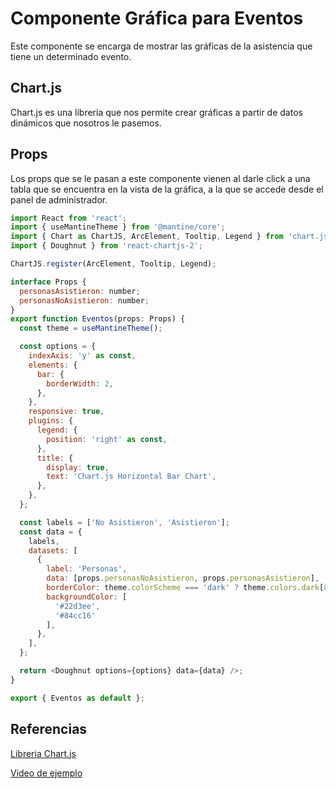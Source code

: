 # Componente Gráfica para Eventos
Este componente se encarga de mostrar las gráficas de la asistencia que tiene un determinado evento.

## Chart.js
Chart.js es una libreria que nos permite crear gráficas a partir de datos dinámicos que nosotros le pasemos.

## Props
Los props que se le pasan a este componente vienen al darle click a una tabla que se encuentra en la vista de la gráfica, a la que se accede desde el panel de administrador.

```js filename="Evento.tsx"
import React from 'react';
import { useMantineTheme } from '@mantine/core';
import { Chart as ChartJS, ArcElement, Tooltip, Legend } from 'chart.js';
import { Doughnut } from 'react-chartjs-2';

ChartJS.register(ArcElement, Tooltip, Legend);

interface Props {
  personasAsistieron: number;
  personasNoAsistieron: number;
}
export function Eventos(props: Props) {
  const theme = useMantineTheme();

  const options = {
    indexAxis: 'y' as const,
    elements: {
      bar: {
        borderWidth: 2,
      },
    },
    responsive: true,
    plugins: {
      legend: {
        position: 'right' as const,
      },
      title: {
        display: true,
        text: 'Chart.js Horizontal Bar Chart',
      },
    },
  };

  const labels = ['No Asistieron', 'Asistieron'];
  const data = {
    labels,
    datasets: [
      {
        label: 'Personas',
        data: [props.personasNoAsistieron, props.personasAsistieron],
        borderColor: theme.colorScheme === 'dark' ? theme.colors.dark[8] : theme.colors.gray[2],
        backgroundColor: [
          '#22d3ee',
          '#84cc16'
        ],
      },
    ],
  };

  return <Doughnut options={options} data={data} />;
}

export { Eventos as default };

```

## Referencias
[Libreria Chart.js](https://www.chartjs.org/docs/3.9.1/)

[Video de ejemplo](https://www.youtube.com/watch?v=TQGg_VZ6FgY&t=459s)